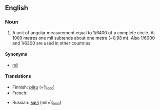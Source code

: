 ==English==
{{wikipedia}}

===Noun===
{{en-noun|sg=[[angular]] [[mil]]}}

# {{military}} A unit of angular measurement equal to 1/6400 of a complete circle. At 1000 metres one mil subtends about one metre (~0,98 m). Also 1/6000 and 1/6300 are used in other countries.

====Synonyms====
* [[mil]]

====Translations====
{{trans-top|unit of angular measurement}}
* Finnish: [[piiru]] (=<small><sup>1</sup><big>⁄</big><sub>6000</sub></small>)
* French: {{t+|fr|millième|m}}
{{trans-mid}}
* Russian: [[мил]] (mil=<small><sup>1</sup><big>⁄</big><sub>6000</sub></small>) {{m}}
{{trans-bottom}}